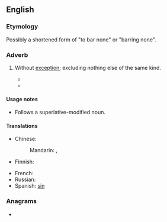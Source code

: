 ==English==

===Etymology===
Possibly a shortened form of "to bar none" or "barring none".

===Adverb===
{{en-adv|-}}

# {{lb|en|idiomatic}} Without [[exception]]; excluding nothing else of the same kind.
#* {{quote-text|year=1913|author=[[w:Zane_Grey|Zane Grey]]|title=Desert Gold|chapter=4|passage=Mexican horses are the finest in the world, '''bar none'''.}}
#* {{quote-text|year=1922|author=[[w:James_Joyce|James Joyce]]|title=Ulysses|chapter=16|passage=. . . Ireland, or something of that sort, which he described in his lengthy dissertation as the richest country '''bar none''' on the face of God's earth.}}

====Usage notes====
* Follows a superlative-modified noun.

====Translations====
{{trans-top|without exception}}
* Chinese:
*: Mandarin: {{t|cmn|[[無]][[例外]]|sc=Hani}}, {{t|cmn|[[无]][[例外]]|tr=wú lìwài|sc=Hani}}
* Finnish: {{t|fi|poikkeuksetta}}
{{trans-mid}}
* French: {{t|fr|sans exception}}
* Russian: {{t|ru|[[без]] [[исключение|исключения]]}}
* Spanish: [[sin]] {{t+|es|excepción}}
{{trans-bottom}}

===Anagrams===
* {{anagrams|en|a=abennor|Bornean|bornane}}